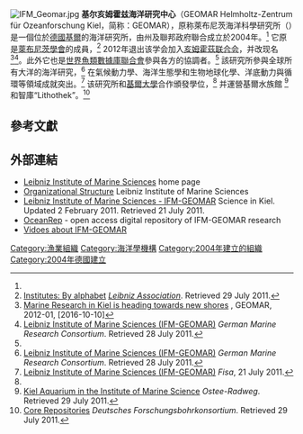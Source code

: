 {{Infobox Organization
|name         = 基尔亥姆霍兹海洋研究中心
|image        = 
|size         = 225px
|caption      =
|map          =
|msize        =
|mcaption     =
|abbreviation =  GEOMAR
|motto        =
|formation    = 2004
|type         = 非營利性研究機構
|status       =
|purpose      = 海洋研究
|headquarters = [[德國|德國]][[基爾|基爾]]
|location     =
|region_served = 全球
|membership   = [[亥姆霍茲联合会|亥姆霍茲联合会]]<br />Deutsches Forschungsbohrkonsortium<ref name=DF>[http://www.gesep.de/portal/cms/GESEP/UeberGESEP/Konsortium Consortium members] {{webarchive|url=https://web.archive.org/web/20120328075436/http://www.gesep.de/portal/cms/GESEP/UeberGESEP/Konsortium |date=2012-03-28 }} ''Deutsches Forschungsbohrkonsortium''. Retrieved 29 July 2011.</ref><br />[[世界魚類數據庫|世界魚類數據庫聯合會]]<ref name=Palomares>Palomares MLD and Bailly N (2011) [http://books.google.co.nz/books?id=baUySByM5DIC&printsec=frontcover&dq=Ecosystem+Approaches+to+Fisheries:+A+Global+Perspective&hl=en&ei=qh4cTvSyD6X-mAXe3MniBw&sa=X&oi=book_result&ct=result&resnum=1&ved=0CCkQ6AEwAA#v=onepage&q&f=false "Organising and disseminating marine biodiversity information: the FishBase and SeaLifeBase story"] {{Wayback|url=http://books.google.co.nz/books?id=baUySByM5DIC&printsec=frontcover&dq=Ecosystem+Approaches+to+Fisheries:+A+Global+Perspective&hl=en&ei=qh4cTvSyD6X-mAXe3MniBw&sa=X&oi=book_result&ct=result&resnum=1&ved=0CCkQ6AEwAA#v=onepage&q&f=false |date=20140429094554 }} In: [[Villy_Christensen|Villy Christensen]] and Jay Maclean (eds) ''Ecosystem Approaches to Fisheries: A Global Perspective'', Cambridge University Press, page 30. ISBN 978-0-521-13022-6.</ref>
|language     =
|leader_title =
|leader_name  =
|main_organ   =
|parent_organization =
|affiliations = [[基爾大學|基爾大學]]<ref name=Kiel>[http://univis.uni-kiel.de/prg?search=departments&lang=en&name=IFM-GEOMAR Leibniz Institute of Marine Sciences – IFM-GEOMAR (University affiliated)] ''[[基爾大學|University of Kiel]]''. Retrieved 29 July 2011.</ref>
|num_staff    = 大約400位科學家<ref>[http://futurenow.dw-world.de/english/2011/06/30/germany%E2%80%99s-center-for-marine-research/ Germany’s center for marine research]{{dead link|date=2017年12月 |bot=InternetArchiveBot |fix-attempted=yes }} ''Deutsche Welle'', 30 June 2011.</ref>
|num_volunteers =
|budget       = € 6000萬<ref name=GMRC />
|website      = [http://www.ifm-geomar.de/index.php?L=1 www.ifm-geomar.de]
|remarks      =
}}
[[File:IFM_Geomar.jpg|thumb]]
'''基尔亥姆霍兹海洋研究中心'''（GEOMAR Helmholtz-Zentrum für Ozeanforschung Kiel，简称：GEOMAR），原称萊布尼茨海洋科學研究所（{{lang-de|Leibniz-Institut für Meereswissenschaften}}）是一個位於[[德國|德國]][[基爾|基爾]]的海洋研究所，由州及聯邦政府聯合成立於2004年。<ref name=GMRC /> 它原是[[萊布尼茨學會|萊布尼茨學會]]的成員，<ref name=Leibniz>[http://www.leibniz-association.eu/?nid=era&nidap=&print=0 Institutes: By alphabet] {{Wayback|url=http://www.leibniz-association.eu/?nid=era&nidap=&print=0 |date=20120320034940 }} ''[[萊布尼茨學會|Leibniz Association]]''. Retrieved 29 July 2011.</ref> 2012年退出该学会加入[[亥姆霍茲联合会|亥姆霍茲联合会]]，并改现名<ref>[http://www.geomar.de/fileadmin/content/service/presse/Pressemitteilungen/2012/pm_2012_01_GEOMAR-e.pdf Marine Research in Kiel is heading towards new shores] {{Wayback|url=http://www.geomar.de/fileadmin/content/service/presse/Pressemitteilungen/2012/pm_2012_01_GEOMAR-e.pdf |date=20170305001645 }}, GEOMAR, 2012-01, [2016-10-10]</ref><ref name=GMRC>[http://www.deutsche-meeresforschung.de/en/id2562.htm Leibniz Institute of Marine Sciences (IFM-GEOMAR)] {{Wayback|url=http://www.deutsche-meeresforschung.de/en/id2562.htm |date=20120327165149 }} ''German Marine Research Consortium''. Retrieved 28 July 2011.</ref>。此外它也是[[世界魚類數據庫|世界魚類數據庫聯合會]]參與各方的協調者。<ref name=Palomares /> 該研究所參與全球所有大洋的海洋研究，<ref name=GMRC>[http://www.deutsche-meeresforschung.de/en/id2562.htm Leibniz Institute of Marine Sciences (IFM-GEOMAR)] {{webarchive|url=https://web.archive.org/web/20120327165149/http://www.deutsche-meeresforschung.de/en/id2562.htm |date=2012-03-27 }} ''German Marine Research Consortium''. Retrieved 28 July 2011.</ref> 在氣候動力學、海洋生態學和生物地球化學、洋底動力與循環等領域成就突出。<ref name=fisa>[http://www.fisaonline.de/index.php?lang=en&act=institutions&i_id=213 Leibniz Institute of Marine Sciences (IFM-GEOMAR)] {{Wayback|url=http://www.fisaonline.de/index.php?lang=en&act=institutions&i_id=213 |date=20160303212605 }} ''Fisa'', 21 July 2011.</ref> 该研究所和[[基爾大學|基爾大學]]合作頒發學位，<ref name=Kiel /> 并運營基爾水族館 <ref>[http://www.ostsee-radweg.com/kiel-aquarium.html Kiel Aquarium in the Institute of Marine Science] {{Wayback|url=http://www.ostsee-radweg.com/kiel-aquarium.html |date=20110117073245 }} ''Ostee-Radweg''. Retrieved 29 July 2011.</ref> 和智庫“Lithothek”。<ref>[http://www.gesep.de/portal/cms/GESEP/Angebote/Institute/Infrastruktur/Kernlager;jsessionid=3EA87FE98AC54050027FDFA44FCCAD81 Core Repositories] {{Wayback|url=http://www.gesep.de/portal/cms/GESEP/Angebote/Institute/Infrastruktur/Kernlager;jsessionid=3EA87FE98AC54050027FDFA44FCCAD81 |date=20120328075441 }} ''Deutsches Forschungsbohrkonsortium''. Retrieved 29 July 2011.</ref>

==參考文獻==
{{reflist|2}}

==外部連結==
* [https://web.archive.org/web/20110707015410/http://www.ifm-geomar.de/index.php?L=1 Leibniz Institute of Marine Sciences] home page
* [https://web.archive.org/web/20120523231511/http://www.ifm-geomar.de/fileadmin/ifm-geomar/fuer_alle/institut/Organigramm_2010-a3-e.pdf Organizational Structure] Leibniz Institute of Marine Sciences
* [https://web.archive.org/web/20140429045229/http://wissenschaft.kiel.de/index.php?id=32&L=1 Leibniz Institute of Marine Sciences - IFM-GEOMAR] Science in Kiel. Updated 2 February 2011. Retrieved 21 July 2011.
* [http://eprints.ifm-geomar.de/ OceanRep] {{Wayback|url=http://eprints.ifm-geomar.de/ |date=20120325042435 }} - open access digital repository of IFM-GEOMAR research
* [https://web.archive.org/web/20120522014811/http://www.ifm-geomar.de/index.php?id=filme&L=1 Vidoes about IFM-GEOMAR]

{{Coord|54|19|38|N|10|10|51|E|type:landmark_region:DE |name=Leibniz Institute of Marine Sciences |display=title}}

[[Category:漁業組織|Category:漁業組織]]
[[Category:海洋學機構|Category:海洋學機構]]
[[Category:2004年建立的組織|Category:2004年建立的組織]]
[[Category:2004年德國建立|Category:2004年德國建立]]